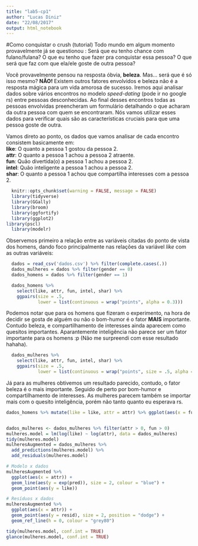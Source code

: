 ---
title: "lab5-cp1"
author: "Lucas Diniz"
date: "22/08/2017"
output: html_notebook
---

#Como conquistar o crush (tutorial)
Todo mundo em algum momento provavelmente já se questionou : Será que eu tenho chance com fulano/fulana? O que eu tenho que fazer pra conquistar essa pessoa? O que será que faz com que ela/ele goste de outra pessoa?

Você provavelmente pensou na resposta óbvia, <b>beleza</b>. Mas... será que é só isso mesmo? <b>NÃO!</b> Existem outros fatores envolvidos e beleza não é a resposta mágica para um vida amorosa de sucesso. Iremos aqui analisar dados sobre vários encontros no modelo _speed-dating_ (pode ir no google rs) entre pessoas desconhecidas. Ao final desses encontros todas as pessoas envolvidas preencheram um formulário detalhando o que acharam da outra pessoa com quem se encontraram. Nós vamos utilizar esses dados para verificar quais são as características cruciais para que uma pessoa goste de outra.

Vamos direto ao ponto, os dados que vamos analisar de cada encontro consistem basicamente em:<br>
<b>like</b>: O quanto a pessoa 1 gostou da pessoa 2. <br>
<b>attr</b>: O quanto a pessoa 1 achou a pessoa 2 atraente. <br>
<b>fun</b>: Quão divertida(o) a pessoa 1 achou a pessoa 2. <br>
<b>intel</b>: Quão inteligente a pessoa 1 achou a pessoa 2. <br>
<b>shar</b>: O quanto a pessoa 1 achou que compartilha interesses com a pessoa 2. <br>

```{r setup, include=FALSE} 
  knitr::opts_chunk$set(warning = FALSE, message = FALSE)
  library(tidyverse)
  library(GGally)
  library(broom)
  library(ggfortify)
  library(ggplot2)
library(pscl)
  library(modelr)

```

Observemos primeiro a relação entre as variáveis citadas do ponto de vista dos homens, dando foco principalmente nas relações da variável _like_ com as outras variáveis:

```{r, message=FALSE, warning=FALSE}
  dados = read_csv('dados.csv') %>% filter(complete.cases(.))
  dados_mulheres = dados %>% filter(gender == 0)
  dados_homens = dados %>% filter(gender == 1)

  dados_homens %>% 
    select(like, attr, fun, intel, shar) %>%
    ggpairs(size = .5, 
            lower = list(continuous = wrap("points", alpha = 0.3)))
```

Podemos notar que para os homens que fizeram o experimento, na hora de decidir se gosta de alguém ou não o bom-humor é o fator <b>MAIS</b> importante. Contudo beleza, e compartilhamento de interesses ainda aparecem como quesitos importantes. Aparantemente inteligência não parece ser um fator importante para os homens :p (Não me surpreendi com esse resultado hahaha).

```{r}
  dados_mulheres %>% 
    select(like, attr, fun, intel, shar) %>%
    ggpairs(size = .5, 
            lower = list(continuous = wrap("points", size = .5, alpha = 0.3)))
```

Já para as mulheres obtivemos um resultado parecido, contudo, o fator beleza é o mais importante. Seguido de perto por bom-humor e compartilhamento de interesses. As mulheres parecem também se importar mais com o quesito inteligência, porém não tanto quanto eu esperava rs.

```{r}
dados_homens %>% mutate(like = like, attr = attr) %>% ggplot(aes(x = fun)) + geom_point(aes(y = like, size=shar, color = attr))


dados_mulheres <- dados_mulheres %>% filter(attr > 0, fun > 0)
mulheres.model = lm(log(like) ~ log(attr), data = dados_mulheres)
tidy(mulheres.model)
mulheresAugmented = dados_mulheres %>% 
  add_predictions(mulheres.model) %>% 
  add_residuals(mulheres.model)

# Modelo x dados
mulheresAugmented %>% 
  ggplot(aes(x = attr)) + 
  geom_line(aes(y = exp(pred)), size = 2, colour = "blue") + 
  geom_point(aes(y = like))

# Resíduos x dados
mulheresAugmented %>% 
  ggplot(aes(x = attr)) + 
  geom_point(aes(y = resid), size = 2, position = "dodge") +
  geom_ref_line(h = 0, colour = "grey80")

tidy(mulheres.model, conf.int = TRUE)
glance(mulheres.model, conf.int = TRUE)

```

